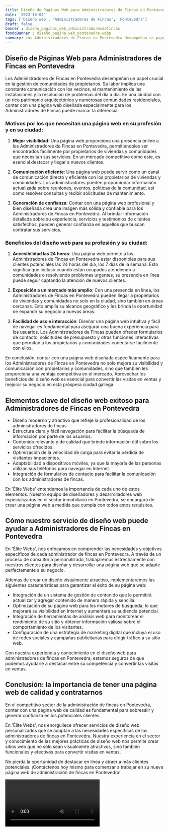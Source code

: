 ```yaml
---
title: Diseño de Páginas Web para Administradores de Fincas en Pontevedra
date: '2023-10-04'
tags: ['Diseño web', 'Administradores de Fincas', 'Pontevedra']
draft: false
banner : diseño_paginas_web_administradoresdefincas
fondoBanner : diseño_pagina_web_pontevedra.webp
summary: Los Administradores de Fincas en Pontevedra desempeñan un papel crucial en la gestión de comunidades de propietarios. Su labor implica una constante comunicación con los vecinos, el mantenimiento de las instalaciones y la resolución de problemas del día a día. En una ciudad con un rico patrimonio arquitectónico y numerosas comunidades residenciales, contar con una página web diseñada especialmente para los Administradores de Fincas puede marcar la diferencia.
---
```


## Diseño de Páginas Web para Administradores de Fincas en Pontevedra

Los Administradores de Fincas en Pontevedra desempeñan un papel crucial en la gestión de comunidades de propietarios. Su labor implica una constante comunicación con los vecinos, el mantenimiento de las instalaciones y la resolución de problemas del día a día. En una ciudad con un rico patrimonio arquitectónico y numerosas comunidades residenciales, contar con una página web diseñada especialmente para los Administradores de Fincas puede marcar la diferencia.

### Motivos por los que necesitan una página web en su profesión y en su ciudad:

1. **Mejor visibilidad**: Una página web proporciona una presencia online a los Administradores de Fincas en Pontevedra, permitiéndoles ser encontrados fácilmente por propietarios de viviendas y comunidades que necesitan sus servicios. En un mercado competitivo como este, es esencial destacar y llegar a nuevos clientes.

2. **Comunicación eficiente**: Una página web puede servir como un canal de comunicación directo y eficiente con los propietarios de viviendas y comunidades. Los administradores pueden proporcionar información actualizada sobre reuniones, eventos, políticas de la comunidad, así como resolver consultas y recibir solicitudes de mantenimiento.

3. **Generación de confianza**: Contar con una página web profesional y bien diseñada crea una imagen más sólida y confiable para los Administradores de Fincas en Pontevedra. Al brindar información detallada sobre su experiencia, servicios y testimonios de clientes satisfechos, pueden generar confianza en aquellos que buscan contratar sus servicios.

### Beneficios del diseño web para su profesión y su ciudad:

1. **Accesibilidad las 24 horas**: Una página web permite a los Administradores de Fincas en Pontevedra estar disponibles para sus clientes potenciales las 24 horas del día, los 7 días de la semana. Esto significa que incluso cuando están ocupados atendiendo a comunidades o resolviendo problemas urgentes, su presencia en línea puede seguir captando la atención de nuevos clientes.

2. **Exposición a un mercado más amplio**: Con una presencia en línea, los Administradores de Fincas en Pontevedra pueden llegar a propietarios de viviendas y comunidades no solo en la ciudad, sino también en áreas cercanas. Esto amplía su alcance geográfico y les brinda la oportunidad de expandir su negocio a nuevas áreas.

3. **Facilidad de uso e interacción**: Diseñar una página web intuitiva y fácil de navegar es fundamental para asegurar una buena experiencia para los usuarios. Los Administradores de Fincas pueden ofrecer formularios de contacto, solicitudes de presupuesto y otras funciones interactivas que permitan a los propietarios y comunidades conectarse fácilmente con ellos.

En conclusión, contar con una página web diseñada específicamente para los Administradores de Fincas en Pontevedra no solo mejora su visibilidad y comunicación con propietarios y comunidades, sino que también les proporciona una ventaja competitiva en el mercado. Aprovechar los beneficios del diseño web es esencial para convertir las visitas en ventas y mejorar su negocio en esta próspera ciudad gallega.

<GifSeo />

<Cta />

## Elementos clave del diseño web exitoso para Administradores de Fincas en Pontevedra

- Diseño moderno y atractivo que refleje la profesionalidad de los administradores de fincas.
- Estructura clara y fácil navegación para facilitar la búsqueda de información por parte de los usuarios.
- Contenido relevante y de calidad que brinde información útil sobre los servicios ofrecidos.
- Optimización de la velocidad de carga para evitar la pérdida de visitantes impacientes.
- Adaptabilidad a dispositivos móviles, ya que la mayoría de las personas utilizan sus teléfonos para navegar en Internet.
- Integración de formularios de contacto para facilitar la comunicación con los administradores de fincas.

En 'Élite Webs' entendemos la importancia de cada uno de estos elementos. Nuestro equipo de diseñadores y desarrolladores web especializados en el sector inmobiliario en Pontevedra, se encargará de crear una página web a medida que cumpla con todos estos requisitos.

## Cómo nuestro servicio de diseño web puede ayudar a Administradores de Fincas en Pontevedra

En 'Élite Webs', nos enfocamos en comprender las necesidades y objetivos específicos de cada administrador de fincas en Pontevedra. A través de un proceso de consultoría personalizado, trabajaremos estrechamente con nuestros clientes para diseñar y desarrollar una página web que se adapte perfectamente a su negocio.

Además de crear un diseño visualmente atractivo, implementaremos las siguientes características para garantizar el éxito de su página web:

- Integración de un sistema de gestión de contenido que le permitirá actualizar y agregar contenido de manera rápida y sencilla.
- Optimización de su página web para los motores de búsqueda, lo que mejorará su visibilidad en Internet y aumentará su audiencia potencial.
- Integración de herramientas de análisis web para monitorear el rendimiento de su sitio y obtener información valiosa sobre el comportamiento de los visitantes.
- Configuración de una estrategia de marketing digital que incluya el uso de redes sociales y campañas publicitarias para dirigir tráfico a su sitio web.

Con nuestra experiencia y conocimiento en el diseño web para administradores de fincas en Pontevedra, estamos seguros de que podemos ayudarle a destacar entre su competencia y convertir las visitas en ventas.

## Conclusión: la importancia de tener una página web de calidad y contratarnos

En el competitivo sector de la administración de fincas en Pontevedra, contar con una página web de calidad es fundamental para sobresalir y generar confianza en los potenciales clientes.

En 'Élite Webs', nos enorgullece ofrecer servicios de diseño web personalizados que se adaptan a las necesidades específicas de los administradores de fincas en Pontevedra. Nuestra experiencia en el sector y conocimiento de las mejores prácticas de diseño web nos permite crear sitios web que no solo sean visualmente atractivos, sino también funcionales y efectivos para convertir visitas en ventas.

No pierda la oportunidad de destacar en línea y atraer a más clientes potenciales. ¡Contáctenos hoy mismo para comenzar a trabajar en su nueva página web de administración de fincas en Pontevedra!

<Video />

<CtaBot job='Administradores de Fincas' city='Pontevedra'/>

<Gmaps query='Pontevedra+españa+maps' />
